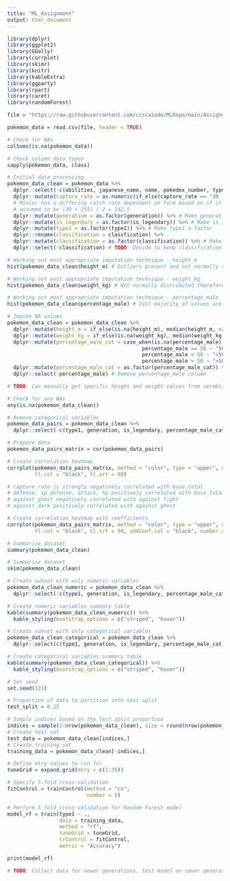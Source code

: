 ```yaml
---
title: "ML_Assignment"
output: html_document
---
```


```r

library(dplyr)
library(ggplot2)
library(GGally)
library(corrplot)
library(skimr)
library(knitr)
library(kableExtra)
library(ggparty)
library(rpart)
library(caret)
library(randomForest)

file = "https://raw.githubusercontent.com/ccscaiado/MLRepo/main/Assignment%202%20Datasets/Pokemon/pokemon.csv"

pokemon_data = read.csv(file, header = TRUE)

```

```r

# Check for NAs 
colSums(is.na(pokemon_data))

```

```r

# Check column data types 
sapply(pokemon_data, class)

```

```r

# Initial data processing 
pokemon_data_clean = pokemon_data %>% 
  dplyr::select(-c(abilities, japanese_name, name, pokedex_number, type2)) %>% # Remove unnecessary columns - type2 because of data quality (Kaggle)
  dplyr::mutate(capture_rate = as.numeric(if_else(capture_rate == "30 (Meteorite)255 (Core)", "142.5", capture_rate))) %>% # Fix character issue 
  # Minior has a differing catch rate dependent on form based on if it is above or below 50% hp and therefore the expected value for catch rate is 
  # assumed to be (30 + 255) / 2 = 142.5 
  dplyr::mutate(generation = as.factor(generation)) %>% # Make generation a factor 
  dplyr::mutate(is_legendary = as.factor(is_legendary)) %>% # Make is_legendary a factor 
  dplyr::mutate(type1 = as.factor(type1)) %>% # Make type1 a factor 
  dplyr::rename(classification = classfication) %>% 
  dplyr::mutate(classification = as.factor(classification)) %>% # Make classification a factor 
  dplyr::select(-classification) # TODO: Decide to keep classification or not. Currently removed due to many small classes 

```

```r

# Working out most appropriate imputation technique - height_m 
hist(pokemon_data_clean$height_m) # Outliers present and not normally distributed therefore median better than mean cause less sensitive to outliers 

```

```r

# Working out most appropriate imputation technique - weight_kg 
hist(pokemon_data_clean$weight_kg) # Not normally distributed therefore median better than mean 

```

```r

# Working out most appropriate imputation technique - percentage_male 
hist(pokemon_data_clean$percentage_male) # Vast majority of values are 50 therefore mode makes most sense 

```


```r

# Impute NA values 
pokemon_data_clean = pokemon_data_clean %>% 
  dplyr::mutate(height_m = if_else(is.na(height_m), median(height_m, na.rm = TRUE), height_m)) %>% # Impute height_m NAs with median 
  dplyr::mutate(weight_kg = if_else(is.na(weight_kg), median(weight_kg, na.rm = TRUE), weight_kg)) %>% # Impute weight_kg NAs with median 
  dplyr::mutate(percentage_male_cat = case_when(is.na(percentage_male) ~ "Genderless", 
                                            percentage_male == 50 ~ "50/50",
                                            percentage_male < 50 ~ "<50",
                                            percentage_male > 50 ~ ">50")) %>% # Categorise percentage male 
  dplyr::mutate(percentage_male_cat = as.factor(percentage_male_cat)) %>% # Make percentage_male_cat a factor 
  dplyr::select(-percentage_male) # Remove percentage_male column 

# TODO: Can manually get specific height and weight values from serebii instead of imputing 

```

```r

# Check for any NAs 
any(is.na(pokemon_data_clean))

```

```r

# Remove categorical variables 
pokemon_data_pairs = pokemon_data_clean %>% 
  dplyr::select(-c(type1, generation, is_legendary, percentage_male_cat))

# Prepare data 
pokemon_data_pairs_matrix = cor(pokemon_data_pairs)

# Create correlation heatmap 
corrplot(pokemon_data_pairs_matrix, method = "color", type = "upper", order = "hclust",
         tl.col = "black", tl.srt = 90)

# capture_rate is strongly negatively correlated with base_total 
# defense, sp_defense, attack, hp positively correlated with base_total 
# against_ghost negatively correlated with against fight 
# against_dark positively correlated with against_ghost 


```

```r

# Create correlation heatmap with coefficients 
corrplot(pokemon_data_pairs_matrix, method = "color", type = "upper", order = "hclust",
         tl.col = "black", tl.srt = 90, addCoef.col = "black", number.cex = 0.5)

```

```r

# Summarise dataset 
summary(pokemon_data_clean)

```

```r

# Summarise dataset 
skim(pokemon_data_clean)

```

```r

# Create subset with only numeric variables 
pokemon_data_clean_numeric = pokemon_data_clean %>% 
  dplyr::select(-c(type1, generation, is_legendary, percentage_male_cat))

# Create numeric variables summary table 
kable(summary(pokemon_data_clean_numeric)) %>%
  kable_styling(bootstrap_options = c("striped", "hover"))

```

```r

# Create subset with only categorical variables 
pokemon_data_clean_categorical = pokemon_data_clean %>% 
  dplyr::select(c(type1, generation, is_legendary, percentage_male_cat))

# Create categorical variables summary table 
kable(summary(pokemon_data_clean_categorical)) %>%
  kable_styling(bootstrap_options = c("striped", "hover"))

```

```r

# Set seed 
set.seed(123)

# Proportion of data to partition into test split 
test_split = 0.25

# Sample indices based on the test split proportion 
indices = sample(1:nrow(pokemon_data_clean), size = round(nrow(pokemon_data_clean) * test_split))
# Create test set 
test_data = pokemon_data_clean[indices,]
# Create training set 
training_data = pokemon_data_clean[-indices,]

```

```r

# Define mtry values to run for 
tuneGrid = expand.grid(mtry = c(1:35))

# Specify 5-fold cross-validation 
fitControl = trainControl(method = "cv", 
                          number = 5)

# Perform 5-fold cross-validation for Random Forest model 
model_rf = train(type1 ~ ., 
                 data = training_data, 
                 method = "rf", 
                 tuneGrid = tuneGrid, 
                 trControl = fitControl, 
                 metric = "Accuracy")

print(model_rf)

```

```r

# TODO: Collect data for newer generations, test model on newer generations 

```

